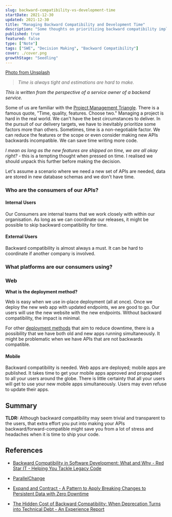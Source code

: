 ```yaml
---
slug: backward-compatibility-vs-development-time
startDate: 2021-12-30
updated: 2021-12-30
title: "Managing Backward Compatibility and Development Time"
description: "Some thoughts on prioritizing backward compatibility implementation and managing development time"
published: true
featured: false
type: ["Note"]
tags: ["SWE", "Decision Making", "Backward Compatibility"]
cover: ./cover.png
growthStage: "Seedling"
---
```


<BasicImage
  src="https://res.cloudinary.com/wtkw/image/upload/v1640969541/waltertengcom/garden/backward-compatibility-vs-development-time/cover_qpsmdz.png"
  alt="cover"
/>

[Photo from Unsplash](https://unsplash.com/photos/yVuRzuqArkg)

> _Time is always tight and estimations are hard to make._

_This is written from the perspective of a service owner of a backend service._

Some of us are familiar with the [Project Management Triangle](https://en.wikipedia.org/wiki/Project_management_triangle). There is a famous quote, "Time, quality, features. Choose two." Managing a project is hard in the real world. We can't have the best circumstances to deliver. In the pursuit of our delivery targets, we have to inevitably prioritize some factors more than others. Sometimes, time is a non-negotiable factor. We can reduce the features or the scope or even consider making new APIs backwards incompatible. We can save time writing more code.

_I mean as long as the new features are shipped on time, we are all okay right?_ - this is a tempting thought when pressed on time. I realised we should unpack this further before making the decision.

Let's assume a scenario where we need a new set of APIs are needed, data are stored in new database schemas and we don't have time.

### Who are the consumers of our APIs?

#### Internal Users

Our Consumers are internal teams that we work closely with within our organisation. As long as we can coordinate our releases, it might be possible to skip backward compatibility for time.

#### External Users

Backward compatibility is almost always a must. It can be hard to coordinate if another company is involved.

### What platforms are our consumers using?

### Web

**What is the deployment method?**

Web is easy when we use in-place deployment (all at once). Once we deploy the new web app with updated endpoints, we are good to go. Our users will use the new website with the new endpoints. Without backward compatibility, the impact is minimal.

For other [deployment methods](https://docs.aws.amazon.com/whitepapers/latest/practicing-continuous-integration-continuous-delivery/deployment-methods.html) that aim to reduce downtime, there is a possibility that we have both old and new apps running simultaneously. It might be problematic when we have APIs that are not backwards compatible.

#### Mobile

Backward compatibility is needed. Web apps are deployed; mobile apps are published. It takes time to get your mobile apps approved and propagated to all your users around the globe. There is little certainty that all your users will get to use your new mobile apps simultaneously. Users may even refuse to update their apps.

## Summary

**TLDR:** Although backward compatibility may seem trivial and transparent to the users, that extra effort you put into making your APIs backward/forward-compatible might save you from a lot of stress and headaches when it is time to ship your code.

## References

- [Backward Compatibility in Software Development: What and Why - Red Star IT - Helping You Tackle Legacy Code](https://www.redstar.be/backward-compatibility-in-software-development-what-and-why/)

- [ParallelChange](https://martinfowler.com/bliki/ParallelChange.html)

- [Expand and Contract - A Pattern to Apply Breaking Changes to Persistent Data with Zero Downtime](https://www.tim-wellhausen.de/papers/ExpandAndContract/ExpandAndContract.html)

- [The Hidden Cost of Backward Compatibility: When Deprecation Turns into Technical Debt - An Experience Report](https://www.diva-portal.org/smash/get/diva2:1485431/FULLTEXT01.pdf)
